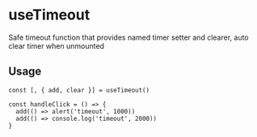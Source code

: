 # useTimeout

Safe timeout function that provides named timer setter and clearer, auto clear timer when unmounted

## Usage

```tsx
const [, { add, clear }] = useTimeout()

const handleClick = () => {
  add(() => alert('timeout', 1000))
  add(() => console.log('timeout', 2000))
}
```
